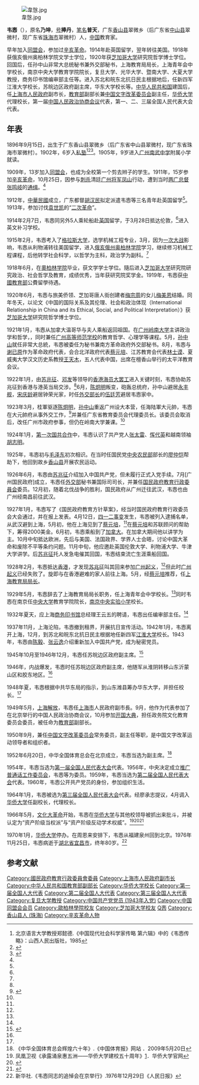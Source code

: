 {{Otheruses|subject=韋愨}}

[[File:韋愨.jpg|thumb]]

'''韦悫'''（{{bd|1896年|9月15日|1976年|11月25日|catIdx=W}}），原名'''乃坤'''，[[号|号]]'''捧丹'''，[[笔名|笔名]]'''普天'''，广东[[香山县|香山县]]翠微乡（后广东省[[中山县|中山县]]翠微村，现广东省[[珠海市|珠海市]]翠微村）人，[[中国|中国]]教育家。

早年加入[[同盟会|同盟会]]，参加过[[辛亥革命|辛亥革命]]。1914年赴英国留学，翌年转往美国。1918年获俄亥俄州奥柏林学院文学士学位，1920年获[[芝加哥大学|芝加哥大学]]研究院哲学博士学位。回国后，任孙中山非常大总统秘书兼外交部秘书，上海教育局局长，上海青年会中学校长，南京中央大学教育学院院长，复旦大学、光华大学、暨南大学、大夏大学教授，商务印书馆编审部主任等。进入苏北和皖东北抗日民主根据地后，任新四军江淮大学校长，苏皖边区政府副主席，华东大学校长等。[[中华人民共和国|中华人民共和国]]建国后，任[[上海市人民政府|上海市人民政府]]副市长，[[中华人民共和国教育部|教育部]]副部长兼[[中国文字改革委员会|中国文字改革委员会]]副主任，[[华侨大学|华侨大学]]代理校长，第一届[[中国人民政治协商会议|中国人民政治协商会议]]代表，第一、二、三届全国人民代表大会代表。

==年表==

1896年9月15日，出生于广东香山县翠微乡（后广东省中山县翠微村，现广东省珠海市翠微村）。1902年，6岁入[[私塾|私塾]]<ref>北京语言大学教授郑懿德.《中国现代社会科学家传略 第六辑》中的《韦悫传略》：山西人民出版社，1985</ref><ref name="韦 悫——著名革命家、教育家、语言文字改革家">{{Cite web |url=http://www.swbqjz.com/shownews.asp?news_id=201 |title=《韦 悫——著名革命家、教育家、语言文字改革家》 |accessdate= |author=福建省社科院历史研究所所长戴学稷教授、徐如副研究员 |date= |year= |month= |format= |work= |publisher=苏皖边区政府旧址纪念馆网站 |pages= |language=zh-cn |doi= |archiveurl=https://web.archive.org/web/20190902203752/http://www.swbqjz.com/shownews.asp?news_id=201 |archivedate=2019-09-02 |quote= |dead-url=no }}</ref><ref name="弃工学文倡教育 历经世变成大家">{{Cite web|url=http://news.163.com/09/0604/13/5AVGM2OG000120GR.html|title=《韦弃工学文倡教育 历经世变成大家》|accessdate=|author=|date=|year=|month=|format=|work=|publisher=《南方都市报》|pages=|language=zh-cn|doi=|archiveurl=https://web.archive.org/web/20141231122846/http://news.163.com/09/0604/13/5AVGM2OG000120GR.html|archivedate=2014-12-31|quote=|dead-url=yes}}</ref>。1905年，9岁进入[[广州南武中学|广州南武中学]]附属小学就读。

1909年，13岁加入[[同盟会|同盟会]]，也成为全校第一个剪去辫子的学生。1911年，15岁参加[[辛亥革命|辛亥革命]]，10月25日，因参与[[刺杀|刺杀]]清廷[[广州将军|广州将军]][[凤山_(清朝人物)|凤山]]行动，遭到当时[[两广总督|两广总督]][[张鸣岐|张鸣岐]]的[[通缉|通缉]]。<ref name="韦 悫——著名革命家、教育家、语言文字改革家"/>

1912年，[[中華民國|中華民國]]成立，广东都督[[胡汉民|胡汉民]]拟定派遣韦悫等三名青年赴英国留学<ref name="韦 悫——著名革命家、教育家、语言文字改革家"/>。1913年，参加讨伐[[袁世凯|袁世凯]]的“[[二次革命|二次革命]]”。

1914年2月7日，韦悫同另外5人乘轮船赴[[英国|英国]]留学，于3月28日抵达伦敦，<ref name="韦 悫——著名革命家、教育家、语言文字改革家"/>进入英文补习学校。

1915年2月，韦悫考入了[[格拉斯大学|格拉斯大学]]，选学机械工程专业，3月，因为[[一次大战|一次大战]]影响，韦悫从利物浦转往美国留学，进入[[俄亥俄州|俄亥俄州]][[奥柏林学院|奥柏林学院]]学习，继续修习机械工程课程，后他转学社会科学，以哲学为主科，政治学为副科。<ref name="韦 悫——著名革命家、教育家、语言文字改革家"/>

1918年6月，在[[奧柏林学院|奧柏林学院]]毕业，获文学学士学位。隨后进入[[芝加哥大学|芝加哥大学]]研究院研究政治、社会哲学及教育，成绩优秀，当年获研究院奖学金。1919年，韦悫获[[中华民国教育部|中國教育部]]公費留學待遇。

1920年6月，韦悫与旅美侨领、芝加哥唐人街创建者[[梅宗周|梅宗周]]的女儿[[梅美恩|梅美恩]]结婚。同年冬天，以论文《中国的国际关系及其伦理、社会和政治体现（International Relationship in China and its Ethical, Social, and Political Interpretation）》获[[芝加哥大学|芝加哥大学]]研究院哲学博士学位。

1921年1月，韦悫从加拿大温哥华与夫人乘船返回祖国。在[[广州岭南大学|广州岭南大学]]主讲政治学和哲学，，同时兼任[[广州高等师范学校|广州高等师范学校]]的教育哲学、心理学等课程。5月，[[孙中山|孙中山]]就任非常大总統，韦悫被委任为秘书兼南方革命政府外交部秘书。8月，韦悫与[[谢已原|谢已原]]作为革命政府代表，会合北洋政府代表[[蔡元培|蔡元培]]、江苏教育会代表[[林士谟|林士谟]]、夏威夷大学汉文历史系教授[[王天木|王天木]]，五人代表中国，出席在檀香山举行的太平洋教育会议。

1922年1月，由[[苏兆征|苏兆征]]、[[邓发|邓发]]等领导的[[香港海员大罢工|香港海员大罢工]]进入关键时刻，韦悫协助苏兆征到香港与港英当局交涉。<ref name="韦 悫——著名革命家、教育家、语言文字改革家"/>6月，[[陈炯明|陈炯明]]叛变，砲轰总统府，孙中山避居[[永丰舰|永丰舰]]，[[宋庆龄|宋庆龄]]避居钟荣光家，时任[[外交部长|外交部长]]的[[伍廷芳|伍廷芳]]避居韦悫家中。

1923年3月，桂軍驱逐[[陈炯明|陈炯明]]，[[孙中山|孙中山]]重返广州设大本营，任海陆軍大元帥，韦悫在大元帥府从事外交工作，<ref name="韋愨">{{Cite web|url=http://www.sunyat-sen.org:1980/b5/sunyat-sen.org/sun/showxgrw.php?id=184|title=《韦悫》|accessdate=|author=|date=|year=|month=|format=|work=|publisher=孙中山故居纪念馆网站|pages=|language=zh-tw|doi=|archiveurl=https://web.archive.org/web/20141225131157/http://www.sunyat-sen.org:1980/b5/sunyat-sen.org/sun/showxgrw.php?id=184|archivedate=2014-12-25|quote=|deadurl=yes}}</ref>并兼任广东省教育委员会代理委员长。该委员会取消后，改任广州市政府参事，但仍在岭南大学兼课。<ref name="韦 悫——著名革命家、教育家、语言文字改革家"/>

1924年1月，[[第一次国共合作|第一次国共合作]]中，韦悫认识了共产党人[[张太雷|张太雷]]、[[恽代英|恽代英]]和越南领袖[[胡志明|胡志明]]。

1925年，韦悫初与[[毛泽东|毛泽东]]初次相识。在当时任国民党[[中央农民部|中央农民部]]部长的[[廖仲恺|廖仲恺]]帮助下，他回到故乡[[香山县|香山县]]开展农民运动。

1926年6月，韦悫由[[苏兆征|苏兆征]]介绍加入中国共产党，但未履行正式入党手续。7月[广州国民政府]成立，韦悫任[[中华民国外交部|外交部]]秘书兼国际司司长，并兼任[[国民政府教育行政委員会|国民政府教育行政委員会]]委员。12月初，随着北伐战争的胜利，国民政府从广州迁往武汉，韦悫也由广州经南昌前往武汉。

1927年1月，韦悫写了《国民政府教育方针草案》，经当时国民政府教育行政委员会大会通过，并在报上发表。4月12日，[[四一二事变|四一二事变]]发生，韦悫被列入逮捕名单，从武汉避到上海，5月初，他在上海见到了[[蔡元培|蔡元培]]，<ref name="韦 悫——著名革命家、教育家、语言文字改革家"/>在[[蔡元培|蔡元培]]和苏联顾问的帮助下，筹得2000美金。6月初，韦悫乘船到了[[加拿大|加拿大]]。在加拿大期间他以讲学为主。10月中旬抵达欧洲，先后与美国、法国政界、学界人士会晤，讨论中国大革命和废除不平等条约问题。11月中旬，他应邀赴英国伦敦大学、利物浦大学、牛津大学讲学。后[[苏兆征|苏兆征]]托人发急电催其回国，韦悫结束流亡生涯乘船回国。

1928年2月，韦悫抵达[[香港|香港]]，才发现[[苏兆征|苏兆征]]叫其回来参加[[广州起义|广州起义]]，<ref name="韦 悫——著名革命家、教育家、语言文字改革家"/>但此时[[广州起义|广州起义]]已经失败了。旋即与在香港避难的家人前往上海。5月，经[[蔡元培|蔡元培]]推荐，任[[上海教育局局长|上海教育局局长]]。

1929年5月，韦悫辞去了上海教育局局长职务，任上海青年会中学校长。<ref name="韦 悫——著名革命家、教育家、语言文字改革家"/>同时韦悫在南京任[[國立中央大學_(南京)|中央大学]]教育学院院长，[[南京中央实验小学|南京中央实验小学]]校长。

1932年夏天，应上海[[商务印书馆|商务印书馆]]总经理王云五的聘请，韦悫出任编审部主任。<ref name="韦 悫——著名革命家、教育家、语言文字改革家"/>

1937年11月，上海沦陷，韦悫撤到租界，开展抗日宣传活动。1942年1月，韦悫离开上海，12月，到苏北和皖东北抗日民主根据地任新四军[[江淮大学|江淮大学]]校长。1943年，韦悫由[[陈毅|陈毅]]、[[张云逸|张云逸]]介绍重新加入中国共产党，成为秘密党员。

1945年10月至1946年12月，韦悫任苏皖边区政府副主席。<ref name="韦悫——教育家、语言文字改革家">{{Cite web|url=http://www.zsnews.cn/Backup/2007/05/29/678136.shtml|title=《韦悫——教育家、语言文字改革家》|accessdate=|author=王远明|format=|work=《风起伶仃洋》|publisher=广东人民出版社|pages=|language=zh-cn|doi=|archiveurl=https://web.archive.org/web/20160304120438/http://www.zsnews.cn/Backup/2007/05/29/678136.shtml|archivedate=2016-03-04|quote=|date=2006年10月|dead-url=yes}}</ref>

1946年，内战爆发，韦悫时任苏皖边区政府副主席，他随军从淮阴转移山东沂蒙山区和胶东地区。<ref name="韦 悫——著名革命家、教育家、语言文字改革家"/>

1948年夏，韦悫根据中共华东局的指示，到山东潍县筹办华东大学，并担任校长。<ref name="韦 悫——著名革命家、教育家、语言文字改革家"/>

1949年5月，[[上海解放|上海解放]]，韦悫任[[上海市|上海市]]人民政府副市長。9月，他作为代表参加了在北京举行的中国人民政治协商会议，10月参加[[开国大典|开国大典]]，担任政务院文化教育委员会委员，被任命为[[中华人民共和国教育部|教育部]]副部长。

1950年9月，兼任[[中国文字改革委员会|中国文字改革委员会]]常务委员，副主任等职，是中国文字改革运动领导者和组织者。

1952年6月20日，中华全国体育总会在北京成立，韦悫当选为副主席。<ref>《中华全国体育总会辉煌六十年》{{cite web |url=http://read.sportpaper.cn/zgtyb/html/2009-05/20/content_112936.htm |title=存档副本 |accessdate=2015-01-05 |deadurl=yes |archiveurl=https://web.archive.org/web/20150105132047/http://read.sportpaper.cn/zgtyb/html/2009-05/20/content_112936.htm |archivedate=2015-01-05 }}.《中国体育报》网站 ．2009年5月20日 </ref>

1954年，韦悫当选为[[第一届全国人民代表大会|第一届全国人民代表大会]]代表。1956年，中央决定成立[[推广普通话工作委员会|推广普通话工作委员会]]，韦悫等为委员。1959年，韦悫当选为[[第二届全国人民代表大会|第二届全国人民代表大会]]代表。1960年，韦悫公开共产党员的身份，参加组织生活。

1964年1月，韦悫被选为[[第三届全国人民代表大会|第三届全国人民代表大会]]代表。经廖承志提议，4月调入[[华侨大学|华侨大学]]任副校长，代理校长。

1966年5月，[[文化大革命|文化大革命]]开始，韦悫在[[华侨大学|华侨大学]]与其他校领导被抓出来批斗，并被认定为“资产阶级当权派”与“资产阶级反动学术权威”。<ref>凤凰卫视《承露涌泉惠五洲——华侨大学建校五十周年》[http://news.hqu.edu.cn/sphd/16529.html]{{dead link|date=2018年5月 |bot=InternetArchiveBot |fix-attempted=yes }}．华侨大学官网</ref><ref name="怀念华侨大学原副校长韦悫">{{Cite web|url=http://alu.hqu.edu.cn/hdls/hdrw/1196.html|title=《怀念华侨大学原副校长韦悫》|accessdate=|author=|date=|year=|month=|format=|work=|publisher=华侨大学校庆网|pages=|language=zh-cn|doi=|archiveurl=|archivedate=|quote=}}{{dead link|date=2018年5月 |bot=InternetArchiveBot |fix-attempted=yes }}</ref><ref name="华侨大学校长韦悫" >{{Cite web |url=http://chenpai.blog.sohu.com/18228526.html|title=《华侨大学校长韦悫》  |accessdate= |author= 陈湃 |date= |year= |month= |format= |work= |publisher= |pages= |language=zh-cn |doi= |archiveurl= |archivedate= |quote= }}</ref>

1970年1月，[[华侨大学|华侨大学]]停办。在周恩来安排下，韦悫从福建泉州回到北京。1976年11月25日，韦悫病逝于[[湖北省|湖北省]][[宜昌市|宜昌市]]，终年80岁。<ref>新华社.《韦悫同志的追悼会在京举行》.1976年12月29日《人民日报》</ref>

== 参考文献 ==
{{Reflist|2}}

{{中華民國教育部部長}}
{{中国文字改革委员会拼音方案委员会}}
{{Authority control}}

{{DEFAULTSORT:W}}
[[Category:國民政府教育行政委員會委員|Category:國民政府教育行政委員會委員]]
[[Category:上海市人民政府副市长|Category:上海市人民政府副市长]]
[[Category:中华人民共和国教育部副部长|Category:中华人民共和国教育部副部长]]
[[Category:华侨大学校长|Category:华侨大学校长]]
[[Category:第一届全国人大代表|Category:第一届全国人大代表]]
[[Category:第二届全国人大代表|Category:第二届全国人大代表]]
[[Category:第三届全国人大代表|Category:第三届全国人大代表]]
[[Category:复旦大学教授|Category:复旦大学教授]]
[[Category:中国共产党党员_(1943年入党)|Category:中国共产党党员 (1943年入党)]]
[[Category:中国同盟会会员|Category:中国同盟会会员]]
[[Category:歐柏林學院校友|Category:歐柏林學院校友]]
[[Category:芝加哥大学校友|Category:芝加哥大学校友]]
[[Category:韦姓|Q悫]]
[[Category:香山县人_(珠海)|Category:香山县人 (珠海)]]
[[Category:辛亥革命人物|Category:辛亥革命人物]]